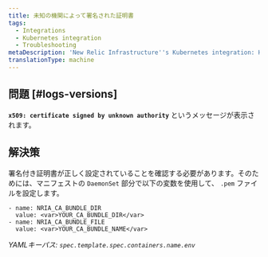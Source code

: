```yaml
---
title: 未知の機関によって署名された証明書
tags:
  - Integrations
  - Kubernetes integration
  - Troubleshooting
metaDescription: 'New Relic Infrastructure''s Kubernetes integration: How to install and activate the integration, and what data is reported.'
translationType: machine
---
```


## 問題 [#logs-versions]

**`x509: certificate signed by unknown authority`** というメッセージが表示されます。

## 解決策

署名付き証明書が正しく設定されていることを確認する必要があります。そのためには、マニフェストの `DaemonSet` 部分で以下の変数を使用して、 `.pem` ファイルを設定します。

```
- name: NRIA_CA_BUNDLE_DIR 
  value: <var>YOUR_CA_BUNDLE_DIR</var> 
- name: NRIA_CA_BUNDLE_FILE  
  value: <var>YOUR_CA_BUNDLE_NAME</var>
```

_YAMLキーパス: `spec.template.spec.containers.name.env`_
